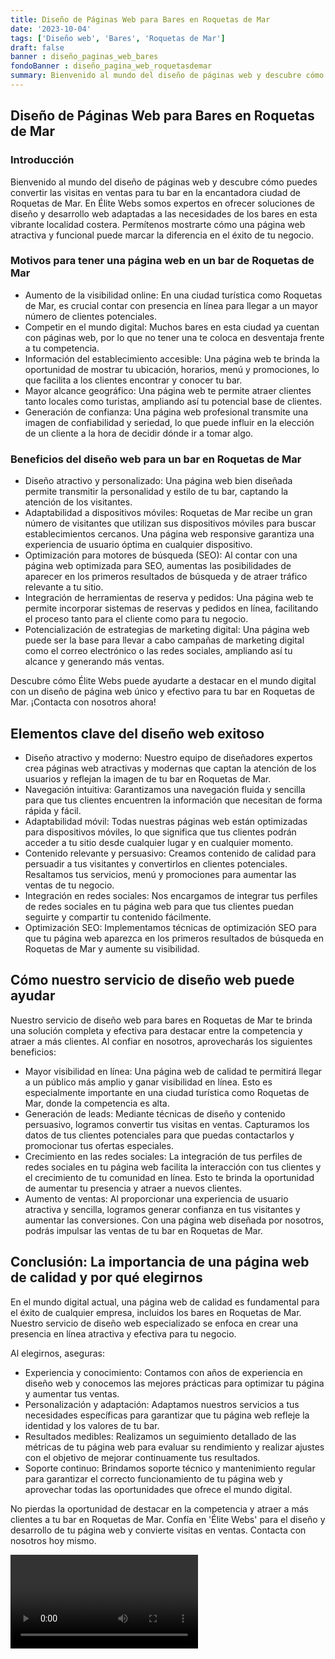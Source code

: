 ```yaml
---
title: Diseño de Páginas Web para Bares en Roquetas de Mar
date: '2023-10-04'
tags: ['Diseño web', 'Bares', 'Roquetas de Mar']
draft: false
banner : diseño_paginas_web_bares
fondoBanner : diseño_pagina_web_roquetasdemar
summary: Bienvenido al mundo del diseño de páginas web y descubre cómo puedes convertir las visitas en ventas para tu bar en la encantadora ciudad de Roquetas de Mar. En Élite Webs somos expertos en ofrecer soluciones de diseño y desarrollo web adaptadas a las necesidades de los bares en esta vibrante localidad costera. Permítenos mostrarte cómo una página web atractiva y funcional puede marcar la diferencia en el éxito de tu negocio.
---
```


## Diseño de Páginas Web para Bares en Roquetas de Mar

### Introducción

Bienvenido al mundo del diseño de páginas web y descubre cómo puedes convertir las visitas en ventas para tu bar en la encantadora ciudad de Roquetas de Mar. En Élite Webs somos expertos en ofrecer soluciones de diseño y desarrollo web adaptadas a las necesidades de los bares en esta vibrante localidad costera. Permítenos mostrarte cómo una página web atractiva y funcional puede marcar la diferencia en el éxito de tu negocio.

### Motivos para tener una página web en un bar de Roquetas de Mar

- Aumento de la visibilidad online: En una ciudad turística como Roquetas de Mar, es crucial contar con presencia en línea para llegar a un mayor número de clientes potenciales.
- Competir en el mundo digital: Muchos bares en esta ciudad ya cuentan con páginas web, por lo que no tener una te coloca en desventaja frente a tu competencia.
- Información del establecimiento accesible: Una página web te brinda la oportunidad de mostrar tu ubicación, horarios, menú y promociones, lo que facilita a los clientes encontrar y conocer tu bar.
- Mayor alcance geográfico: Una página web te permite atraer clientes tanto locales como turistas, ampliando así tu potencial base de clientes.
- Generación de confianza: Una página web profesional transmite una imagen de confiabilidad y seriedad, lo que puede influir en la elección de un cliente a la hora de decidir dónde ir a tomar algo.

### Beneficios del diseño web para un bar en Roquetas de Mar

- Diseño atractivo y personalizado: Una página web bien diseñada permite transmitir la personalidad y estilo de tu bar, captando la atención de los visitantes.
- Adaptabilidad a dispositivos móviles: Roquetas de Mar recibe un gran número de visitantes que utilizan sus dispositivos móviles para buscar establecimientos cercanos. Una página web responsive garantiza una experiencia de usuario óptima en cualquier dispositivo.
- Optimización para motores de búsqueda (SEO): Al contar con una página web optimizada para SEO, aumentas las posibilidades de aparecer en los primeros resultados de búsqueda y de atraer tráfico relevante a tu sitio.
- Integración de herramientas de reserva y pedidos: Una página web te permite incorporar sistemas de reservas y pedidos en línea, facilitando el proceso tanto para el cliente como para tu negocio.
- Potencialización de estrategias de marketing digital: Una página web puede ser la base para llevar a cabo campañas de marketing digital como el correo electrónico o las redes sociales, ampliando así tu alcance y generando más ventas.

Descubre cómo Élite Webs puede ayudarte a destacar en el mundo digital con un diseño de página web único y efectivo para tu bar en Roquetas de Mar. ¡Contacta con nosotros ahora!

<GifSeo />

<Cta />

## Elementos clave del diseño web exitoso

- Diseño atractivo y moderno: Nuestro equipo de diseñadores expertos crea páginas web atractivas y modernas que captan la atención de los usuarios y reflejan la imagen de tu bar en Roquetas de Mar.
- Navegación intuitiva: Garantizamos una navegación fluida y sencilla para que tus clientes encuentren la información que necesitan de forma rápida y fácil.
- Adaptabilidad móvil: Todas nuestras páginas web están optimizadas para dispositivos móviles, lo que significa que tus clientes podrán acceder a tu sitio desde cualquier lugar y en cualquier momento.
- Contenido relevante y persuasivo: Creamos contenido de calidad para persuadir a tus visitantes y convertirlos en clientes potenciales. Resaltamos tus servicios, menú y promociones para aumentar las ventas de tu negocio.
- Integración en redes sociales: Nos encargamos de integrar tus perfiles de redes sociales en tu página web para que tus clientes puedan seguirte y compartir tu contenido fácilmente.
- Optimización SEO: Implementamos técnicas de optimización SEO para que tu página web aparezca en los primeros resultados de búsqueda en Roquetas de Mar y aumente su visibilidad.

## Cómo nuestro servicio de diseño web puede ayudar

Nuestro servicio de diseño web para bares en Roquetas de Mar te brinda una solución completa y efectiva para destacar entre la competencia y atraer a más clientes. Al confiar en nosotros, aprovecharás los siguientes beneficios:

- Mayor visibilidad en línea: Una página web de calidad te permitirá llegar a un público más amplio y ganar visibilidad en línea. Esto es especialmente importante en una ciudad turística como Roquetas de Mar, donde la competencia es alta.
- Generación de leads: Mediante técnicas de diseño y contenido persuasivo, logramos convertir tus visitas en ventas. Capturamos los datos de tus clientes potenciales para que puedas contactarlos y promocionar tus ofertas especiales.
- Crecimiento en las redes sociales: La integración de tus perfiles de redes sociales en tu página web facilita la interacción con tus clientes y el crecimiento de tu comunidad en línea. Esto te brinda la oportunidad de aumentar tu presencia y atraer a nuevos clientes.
- Aumento de ventas: Al proporcionar una experiencia de usuario atractiva y sencilla, logramos generar confianza en tus visitantes y aumentar las conversiones. Con una página web diseñada por nosotros, podrás impulsar las ventas de tu bar en Roquetas de Mar.

## Conclusión: La importancia de una página web de calidad y por qué elegirnos

En el mundo digital actual, una página web de calidad es fundamental para el éxito de cualquier empresa, incluidos los bares en Roquetas de Mar. Nuestro servicio de diseño web especializado se enfoca en crear una presencia en línea atractiva y efectiva para tu negocio.

Al elegirnos, aseguras:

- Experiencia y conocimiento: Contamos con años de experiencia en diseño web y conocemos las mejores prácticas para optimizar tu página y aumentar tus ventas.
- Personalización y adaptación: Adaptamos nuestros servicios a tus necesidades específicas para garantizar que tu página web refleje la identidad y los valores de tu bar.
- Resultados medibles: Realizamos un seguimiento detallado de las métricas de tu página web para evaluar su rendimiento y realizar ajustes con el objetivo de mejorar continuamente tus resultados.
- Soporte continuo: Brindamos soporte técnico y mantenimiento regular para garantizar el correcto funcionamiento de tu página web y aprovechar todas las oportunidades que ofrece el mundo digital.

No pierdas la oportunidad de destacar en la competencia y atraer a más clientes a tu bar en Roquetas de Mar. Confía en 'Élite Webs' para el diseño y desarrollo de tu página web y convierte visitas en ventas. Contacta con nosotros hoy mismo.

<Video />

<CtaBot job='Bares' city='Roquetas de Mar'/>

<Gmaps query='Roquetas de Mar+españa+maps' />